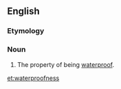 ==English==

===Etymology===
{{suffix|waterproof|ness}}

===Noun===
{{en-noun|-}}

# The property of being [[waterproof]].

[[et:waterproofness]]